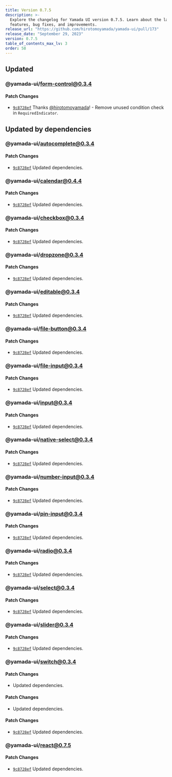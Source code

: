 ```yaml
---
title: Version 0.7.5
description: >-
  Explore the changelog for Yamada UI version 0.7.5. Learn about the latest
  features, bug fixes, and improvements.
release_url: "https://github.com/hirotomoyamada/yamada-ui/pull/173"
release_date: "September 29, 2023"
version: 0.7.5
table_of_contents_max_lv: 3
order: 58
---
```


## Updated

### @yamada-ui/form-control@0.3.4

#### Patch Changes

- [`9c8728ef`](https://github.com/hirotomoyamada/yamada-ui/commit/9c8728ef5a6873682a76666688cd37129073b594) Thanks [@hirotomoyamada](https://github.com/hirotomoyamada)! - Remove unused condition check in `RequiredIndicator`.

## Updated by dependencies

### @yamada-ui/autocomplete@0.3.4

#### Patch Changes

- [`9c8728ef`](https://github.com/hirotomoyamada/yamada-ui/commit/9c8728ef5a6873682a76666688cd37129073b594) Updated dependencies.

### @yamada-ui/calendar@0.4.4

#### Patch Changes

- [`9c8728ef`](https://github.com/hirotomoyamada/yamada-ui/commit/9c8728ef5a6873682a76666688cd37129073b594) Updated dependencies.

### @yamada-ui/checkbox@0.3.4

#### Patch Changes

- [`9c8728ef`](https://github.com/hirotomoyamada/yamada-ui/commit/9c8728ef5a6873682a76666688cd37129073b594) Updated dependencies.

### @yamada-ui/dropzone@0.3.4

#### Patch Changes

- [`9c8728ef`](https://github.com/hirotomoyamada/yamada-ui/commit/9c8728ef5a6873682a76666688cd37129073b594) Updated dependencies.

### @yamada-ui/editable@0.3.4

#### Patch Changes

- [`9c8728ef`](https://github.com/hirotomoyamada/yamada-ui/commit/9c8728ef5a6873682a76666688cd37129073b594) Updated dependencies.

### @yamada-ui/file-button@0.3.4

#### Patch Changes

- [`9c8728ef`](https://github.com/hirotomoyamada/yamada-ui/commit/9c8728ef5a6873682a76666688cd37129073b594) Updated dependencies.

### @yamada-ui/file-input@0.3.4

#### Patch Changes

- [`9c8728ef`](https://github.com/hirotomoyamada/yamada-ui/commit/9c8728ef5a6873682a76666688cd37129073b594) Updated dependencies.

### @yamada-ui/input@0.3.4

#### Patch Changes

- [`9c8728ef`](https://github.com/hirotomoyamada/yamada-ui/commit/9c8728ef5a6873682a76666688cd37129073b594) Updated dependencies.

### @yamada-ui/native-select@0.3.4

#### Patch Changes

- [`9c8728ef`](https://github.com/hirotomoyamada/yamada-ui/commit/9c8728ef5a6873682a76666688cd37129073b594) Updated dependencies.

### @yamada-ui/number-input@0.3.4

#### Patch Changes

- [`9c8728ef`](https://github.com/hirotomoyamada/yamada-ui/commit/9c8728ef5a6873682a76666688cd37129073b594) Updated dependencies.

### @yamada-ui/pin-input@0.3.4

#### Patch Changes

- [`9c8728ef`](https://github.com/hirotomoyamada/yamada-ui/commit/9c8728ef5a6873682a76666688cd37129073b594) Updated dependencies.

### @yamada-ui/radio@0.3.4

#### Patch Changes

- [`9c8728ef`](https://github.com/hirotomoyamada/yamada-ui/commit/9c8728ef5a6873682a76666688cd37129073b594) Updated dependencies.

### @yamada-ui/select@0.3.4

#### Patch Changes

- [`9c8728ef`](https://github.com/hirotomoyamada/yamada-ui/commit/9c8728ef5a6873682a76666688cd37129073b594) Updated dependencies.

### @yamada-ui/slider@0.3.4

#### Patch Changes

- [`9c8728ef`](https://github.com/hirotomoyamada/yamada-ui/commit/9c8728ef5a6873682a76666688cd37129073b594) Updated dependencies.

### @yamada-ui/switch@0.3.4

#### Patch Changes

- Updated dependencies.

#### Patch Changes

- Updated dependencies.

#### Patch Changes

- [`9c8728ef`](https://github.com/hirotomoyamada/yamada-ui/commit/9c8728ef5a6873682a76666688cd37129073b594) Updated dependencies.

### @yamada-ui/react@0.7.5

#### Patch Changes

- [`9c8728ef`](https://github.com/hirotomoyamada/yamada-ui/commit/9c8728ef5a6873682a76666688cd37129073b594) Updated dependencies.
